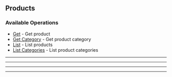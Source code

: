 
## Products

### Available Operations

* [Get](/products/get) - Get product
* [Get Category](/products/get_category) - Get product category
* [List](/products/list) - List products
* [List Categories](/products/list_categories) - List product categories

---
<Get />

---
<GetCategory />

---
<List />

---
<ListCategories />
